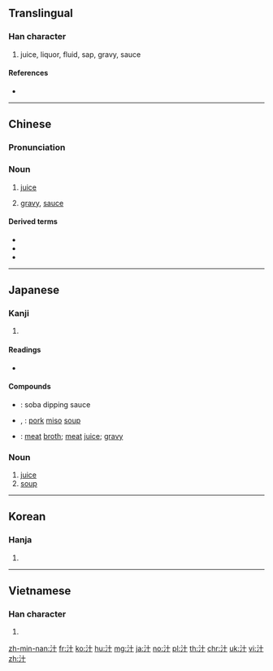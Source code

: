 ==Translingual==

===Han character===
{{Han char|rn=85|rad=水|as=02|sn=5|four=34100|canj=EJ|ids=⿰氵十}}

# juice, liquor, fluid, sap, gravy, sauce<!--Character needs an etymology to explain why it is written this way, and the meaning behind the form of the character (i.e. "water" radical on left, etc.)-->

====References====
* {{Han ref|kx=0604.030|dkj=17104|dj=0997.120|hdz=31548.010|uh=6C41|ud=27713|bh=A5C4|bd=42436}}

----

==Chinese==
{{zh-forms}}

===Pronunciation===
{{zh-pron
|m=zhī
|c=zap1
|h=pfs=chṳp
|md=
|mn=qz,xm,zz:chip/qz:chap/tw,xm,zz:chiap
|mn_note=chip - literary; chap/chiap - vernacular
|w=
|mc=y
|oc=y
|cat=n
}}

===Noun===
{{zh-noun}}

# [[juice]]
#: {{zh-x|橘子汁|orange juice}}
# [[gravy]], [[sauce]]

====Derived terms====
* {{zh-l|果汁}}
* {{zh-l|菜汁}}
* {{zh-l|肉汁}}

----

==Japanese==

===Kanji===
{{ja-kanji|grade=c|rs=水02}}

# {{defn|lang=ja|sort=水02}}

====Readings====
* {{ja-readings|goon=[[しゅう]] (shū)|kanon=[[しゅう]] (shū)|kanyoon=[[じゅう]] (jū)|kun=[[しる]] (shiru)}}

====Compounds====
{{der-top|Compounds}}
* {{ja-r|蕎麦汁|そば つゆ}}: soba dipping sauce
* {{ja-r|豚汁|とんじる}}, {{ja-r|豚汁|ぶたじる}}: [[pork]] [[miso]] [[soup]]
* {{ja-r|肉汁|にくじゅう}}: [[meat]] [[broth]]; [[meat]] [[juice]]; [[gravy]]
{{der-bottom}}

===Noun===
{{ja-noun|しる}}

# [[juice]]
# [[soup]]

----

==Korean==

===Hanja===
{{ko-hanja|hangeul=[[집]], [[즙]]|eumhun=|rv=jip, jeup|mr=chip, chŭp|y=cip, cup}}

# {{defn|lang=ko|sort=水02}}

----

==Vietnamese==

===Han character===
{{vi-hantu|[[chấp]], [[trấp]]|rs=水02}}

# {{defn|lang=vi|sort=水02}}

[[zh-min-nan:汁]]
[[fr:汁]]
[[ko:汁]]
[[hu:汁]]
[[mg:汁]]
[[ja:汁]]
[[no:汁]]
[[pl:汁]]
[[th:汁]]
[[chr:汁]]
[[uk:汁]]
[[vi:汁]]
[[zh:汁]]
